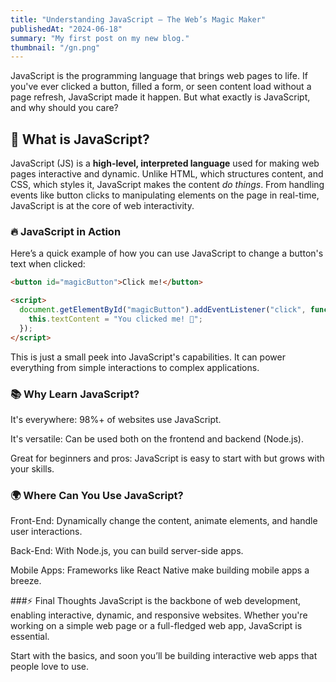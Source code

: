 ```yaml
---
title: "Understanding JavaScript – The Web’s Magic Maker"
publishedAt: "2024-06-18"
summary: "My first post on my new blog."
thumbnail: "/gn.png"
---
```


JavaScript is the programming language that brings web pages to life. If you've ever clicked a button, filled a form, or seen content load without a page refresh, JavaScript made it happen. But what exactly is JavaScript, and why should you care?

## 🚀 What is JavaScript?

JavaScript (JS) is a **high-level, interpreted language** used for making web pages interactive and dynamic. Unlike HTML, which structures content, and CSS, which styles it, JavaScript makes the content _do things_. From handling events like button clicks to manipulating elements on the page in real-time, JavaScript is at the core of web interactivity.

### 🔥 JavaScript in Action

Here’s a quick example of how you can use JavaScript to change a button's text when clicked:

```html
<button id="magicButton">Click me!</button>

<script>
  document.getElementById("magicButton").addEventListener("click", function () {
    this.textContent = "You clicked me! 🎉";
  });
</script>
```

This is just a small peek into JavaScript's capabilities. It can power everything from simple interactions to complex applications.

### 📚 Why Learn JavaScript?

It's everywhere: 98%+ of websites use JavaScript.

It's versatile: Can be used both on the frontend and backend (Node.js).

Great for beginners and pros: JavaScript is easy to start with but grows with your skills.

### 🌍 Where Can You Use JavaScript?

Front-End: Dynamically change the content, animate elements, and handle user interactions.

Back-End: With Node.js, you can build server-side apps.

Mobile Apps: Frameworks like React Native make building mobile apps a breeze.

###⚡ Final Thoughts
JavaScript is the backbone of web development, enabling interactive, dynamic, and responsive websites. Whether you're working on a simple web page or a full-fledged web app, JavaScript is essential.

Start with the basics, and soon you’ll be building interactive web apps that people love to use.
